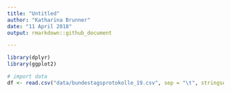 ```yaml
---
title: "Untitled"
author: "Katharina Brunner"
date: "11 April 2018"
output: rmarkdown::github_document

---
```


```r
library(dplyr)
library(ggplot2)

# import data
df <- read.csv("data/bundestagsprotokolle_19.csv", sep = "\t", stringsAsFactors = F)
```

